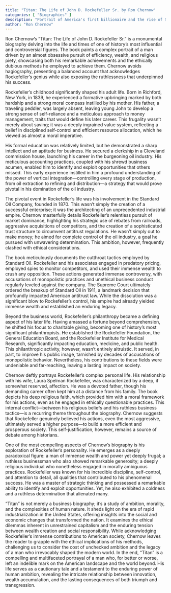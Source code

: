 ```yaml
---
title: "Titan: The Life of John D. Rockefeller Sr. by Ron Chernow"
categories: [ "Biographies" ]
description: "Portrait of America's first billionaire and the rise of Standard Oil"
author: "Ron Chernow"
---
```

Ron Chernow's "Titan: The Life of John D. Rockefeller Sr." is a monumental biography delving into the life and times of one of history's most influential and controversial figures.  The book paints a complex portrait of a man driven by an almost obsessive pursuit of efficiency, wealth, and religious piety, showcasing both his remarkable achievements and the ethically dubious methods he employed to achieve them.  Chernow avoids hagiography, presenting a balanced account that acknowledges Rockefeller's genius while also exposing the ruthlessness that underpinned his success.

Rockefeller's childhood significantly shaped his adult life. Born in Richford, New York, in 1839, he experienced a formative upbringing marked by both hardship and a strong moral compass instilled by his mother.  His father, a traveling peddler, was largely absent, leaving young John to develop a strong sense of self-reliance and a meticulous approach to money management, traits that would define his later career. This frugality wasn't merely about saving; it was a deeply ingrained value system, reflecting a belief in disciplined self-control and efficient resource allocation, which he viewed as almost a moral imperative.

His formal education was relatively limited, but he demonstrated a sharp intellect and an aptitude for business.  He secured a clerkship in a Cleveland commission house, launching his career in the burgeoning oil industry.  His meticulous accounting practices, coupled with his shrewd business acumen, enabled him to identify and exploit opportunities that others missed.  This early experience instilled in him a profound understanding of the power of vertical integration—controlling every stage of production, from oil extraction to refining and distribution—a strategy that would prove pivotal in his domination of the oil industry.

The pivotal event in Rockefeller's life was his involvement in the Standard Oil Company, founded in 1870.  This wasn't simply the creation of a successful enterprise; it was the architecting of an unprecedented industrial empire. Chernow masterfully details Rockefeller's relentless pursuit of market dominance, highlighting his strategic use of rebates from railroads, aggressive acquisitions of competitors, and the creation of a sophisticated trust structure to circumvent antitrust regulations.  He wasn't simply out to make money; he aimed for complete control of the oil industry, a goal he pursued with unwavering determination.  This ambition, however, frequently clashed with ethical considerations.

The book meticulously documents the cutthroat tactics employed by Standard Oil.  Rockefeller and his associates engaged in predatory pricing, employed spies to monitor competitors, and used their immense wealth to crush any opposition. These actions generated immense controversy, with accusations of monopolistic practices and unethical business conduct regularly leveled against the company.  The Supreme Court ultimately ordered the breakup of Standard Oil in 1911, a landmark decision that profoundly impacted American antitrust law.  While the dissolution was a significant blow to Rockefeller's control, his empire had already yielded immense wealth and established an enduring legacy.

Beyond the business world, Rockefeller’s philanthropy became a defining aspect of his later life.  Having amassed a fortune beyond comprehension, he shifted his focus to charitable giving, becoming one of history's most significant philanthropists.  He established the Rockefeller Foundation, the General Education Board, and the Rockefeller Institute for Medical Research, significantly impacting education, medicine, and public health.  This philanthropic activity, however, wasn't entirely altruistic.  It served, in part, to improve his public image, tarnished by decades of accusations of monopolistic behavior.  Nevertheless, his contributions to these fields were undeniable and far-reaching, leaving a lasting impact on society.

Chernow deftly portrays Rockefeller's complex personal life.  His relationship with his wife, Laura Spelman Rockefeller, was characterized by a deep, if somewhat reserved, affection.  He was a devoted father, though his demanding career often kept him at a distance from his family.  The book depicts his deep religious faith, which provided him with a moral framework for his actions, even as he engaged in ethically questionable practices.  This internal conflict—between his religious beliefs and his ruthless business tactics—is a recurring theme throughout the biography.  Chernow suggests that Rockefeller genuinely believed his actions, even the most aggressive, ultimately served a higher purpose—to build a more efficient and prosperous society. This self-justification, however, remains a source of debate among historians.

One of the most compelling aspects of Chernow's biography is his exploration of Rockefeller's personality.  He emerges as a deeply paradoxical figure: a man of immense wealth and power yet deeply frugal; a ruthless businessman who also showed remarkable generosity; a deeply religious individual who nonetheless engaged in morally ambiguous practices.  Rockefeller was known for his incredible discipline, self-control, and attention to detail, all qualities that contributed to his phenomenal success.  He was a master of strategic thinking and possessed a remarkable ability to identify and exploit opportunities.  Yet, he also exhibited a coldness and a ruthless determination that alienated many.

"Titan" is not merely a business biography; it's a study of ambition, morality, and the complexities of human nature.  It sheds light on the era of rapid industrialization in the United States, offering insights into the social and economic changes that transformed the nation.  It examines the ethical dilemmas inherent in unrestrained capitalism and the enduring tension between wealth creation and social responsibility.  While acknowledging Rockefeller's immense contributions to American society, Chernow leaves the reader to grapple with the ethical implications of his methods, challenging us to consider the cost of unchecked ambition and the legacy of a man who irrevocably shaped the modern world.  In the end,  "Titan" is a compelling and multifaceted portrayal of a man who, for better or worse, left an indelible mark on the American landscape and the world beyond.  His life serves as a cautionary tale and a testament to the enduring power of human ambition, revealing the intricate relationship between innovation, wealth accumulation, and the lasting consequences of both triumph and transgression.

